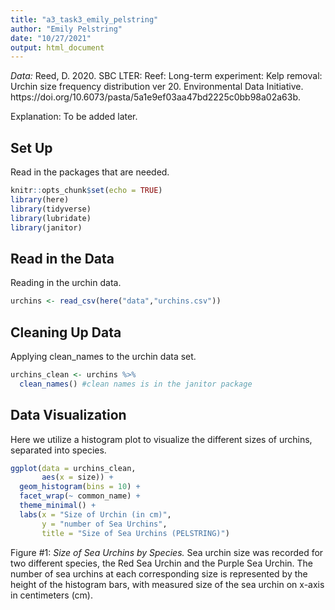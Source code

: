 ```yaml
---
title: "a3_task3_emily_pelstring"
author: "Emily Pelstring"
date: "10/27/2021"
output: html_document
---
```


*Data:* Reed, D. 2020. SBC LTER: Reef: Long-term experiment: Kelp removal: Urchin size frequency distribution ver 20. Environmental Data Initiative. https://doi.org/10.6073/pasta/5a1e9ef03aa47bd2225c0bb98a02a63b. 

Explanation: To be added later. 

## Set Up 

Read in the packages that are needed. 

```r
knitr::opts_chunk$set(echo = TRUE)
library(here)
library(tidyverse)
library(lubridate)
library(janitor)
```

## Read in the Data 

Reading in the urchin data. 

```r
urchins <- read_csv(here("data","urchins.csv"))
```

## Cleaning Up Data 

Applying clean_names to the urchin data set. 

```r
urchins_clean <- urchins %>%
  clean_names() #clean names is in the janitor package
```

## Data Visualization

Here we utilize a histogram plot to visualize the different sizes of urchins, separated into species. 

```r
ggplot(data = urchins_clean,
       aes(x = size)) + 
  geom_histogram(bins = 10) +
  facet_wrap(~ common_name) + 
  theme_minimal() +
  labs(x = "Size of Urchin (in cm)",
       y = "number of Sea Urchins",
       title = "Size of Sea Urchins (PELSTRING)")
```
Figure #1: *Size of Sea Urchins by Species.* Sea urchin size was recorded for two different species, the Red Sea Urchin and the Purple Sea Urchin. The number of sea urchins at each corresponding size is represented by the height of the histogram bars, with measured size of the sea urchin on x-axis in centimeters (cm). 
